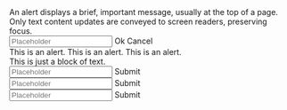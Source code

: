 

<Unstyled>
  <div className="space-y-4 text-base text-ui-neutral-800">
    <Alert>
      <div className="flex flex-col items-start gap-y-4">
        An alert displays a brief, important message, usually at the top of a
        page. Only text content updates are conveyed to screen readers,
        preserving focus.
        <div className="flex flex-wrap gap-2">
          <Input size="sm" placeholder="Placeholder" />
          <ButtonPrimary size="sm">Ok</ButtonPrimary>
          <ButtonPrimary size="sm">Cancel</ButtonPrimary>
        </div>
      </div>
    </Alert>
    <Alert sentiment="danger">This is an alert.</Alert>
    <Alert sentiment="success">This is an alert.</Alert>
    <Alert sentiment="warning">This is an alert.</Alert>
    <div>This is just a block of text.</div>
    <div className="space-x-2">
      <Input size="sm" placeholder="Placeholder" />
      <ButtonPrimary size="sm">Submit</ButtonPrimary>
    </div>
    <div className="space-x-2">
      <Input size="md" placeholder="Placeholder" />
      <ButtonPrimary size="md">Submit</ButtonPrimary>
    </div>
    <div className="space-x-2">
      <Input size="lg" placeholder="Placeholder" />
      <ButtonPrimary size="lg">Submit</ButtonPrimary>
    </div>
  </div>
</Unstyled>
